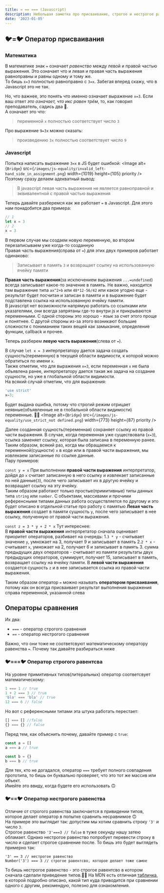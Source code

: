```yaml
---
title: = == === (Javascript)
description: Небольшая заметка про присваивание, строгое и нестрогое равенство.
date: '2023-01-05'
---
```


## 🐦=🐦 Оператор присваивания
### Математика
В математике знак `=` означает *равенство* между левой и правой частью выражения. Это означает что и левая и правая часть выражения равноправны и равны одному и тому же.<br/>
То бишь `x=3` полностью равноправно с `3=x`. Забегая вперед скажу, что в Javascript это не так.

Но, что важнее, это понять что именно означает выражение `x=3`. Если ваш ответ *это означает, что икс равен трём*, то, как говорил преподаватель, садись два 🤯.<br/>
А означает это что:
> переменной `x` полностью соответствует число `3`

Про выражение `9=3x` можно сказать:
> произведению `3x` полностью соответствует число `9`

### Javascript
Попытка написать выражение `3=x` в JS будет ошибкой:
<Image
  alt={`Bridge`}
  src={`/images/js-equality/invalid_left-hand_side_in_assignment.png`}
  width={1019}
  height={105}
  priority
/>
Поэтому сразу делаем адекватный вывод:
> В javascript левая часть выражения не является равноправной и эквивалентной с правой частью выражения

Теперь давайте разберемся как же работает `=` в Javascript. Для этого нам понадобится два примера:
```javascript
// 1
let x = 3
// 2
x = 3
```
В первом случае мы создаем новую переменную, во втором перезаписываем уже когда-то созданную<br />
Правая часть выражения(справа от `=`) для этих двух примеров работает одинаково:
> Записывает в память `3` и возвращает ссылку на использованную ячейку памяти

**Правая часть выражения**(за исключением выражения `...=undefined`) всегда записывает какое-то значение в память. Не важно, находится там выражение типа `ax^2+b` или `48*12-56/42` или какое угодно еще - результат будет посчитан и записан в памяти и в выражение будет подставлена ссылка на использованную ячейку памяти.<br/> В javascript нет возможности напрямую работать со ссылками или указателями, они всегда запрятаны где-то внутри js и прикрываются переменными. С одной стороны это хорошо - язык за счет этого проще и понятнее. С другой стороны из-за этого возникают большие сложности с пониманием таких вещей как замыкание, определение функции, callback и прочее.

Теперь разберем **левую часть выражения**(слева от `=`).

В случае `let x = 3` интерпретатору дается задача создать сущность(переменную) в текущей области видимости, к которой можно обратиться по имени `x`.<br />
Также отметим, что для выражения `x=3`, если переменная `x` не была объявлена ранее, интерпретатору дается такая же задача на создание сущности, но уже в глобальной области видимости.<br/>
На всякий случай отметим, что для выражения:
```javascript
'use strict'
x=3;
```
Будет выдана ошибка, потому что строгий режим отрицает неявные(объявленные не в глобальной области видимости) переменные. 🤷‍♂️
<Image
  alt={`Bridge`}
  src={`/images/js-equality/use_strict_not defined.png`}
  width={773}
  height={87}
  priority
/>

Далее созданная сущность(переменная) сохраняет ссылку из правой части выражения. В случае, когда переменная уже существовала (`x=3`), ссылка заменяет ссылку, которая была записана в переменную ранее.<br/>
Таким образом, всякий раз, когда мы обращаемся к переменной(сущности) `x` в коде или в правой части выражения, мы извлекаем записанные по ссылке данные.<br />
Пару примеров:

`const y = x`
При выполнении **правой части выражения** интерпретатор, дойдя до `x` считает записанную в него ссылку и извлекает записанные по ней данные(`3`), после чего записывает их в другую ячейку и возвращает ссылку на эту ячейку.<br/>
Таким образом работают только простые(примитивные) типы данных типа `string` или `number`. С объектами, массивами и прочими референсными типами данных работа осуществляется по другому и это будет описано в отдельной статье про работу с памятью
**Левая часть выражения** создает в памяти сущность `y`, после чего записывает в нее ссылку, полученную от правой части выражения.

`const z = 3 * y + 2 * x`
Тут интереснее:<br/>
В **правой части выражения** интерпретатор сначала оценивает приоритет операторов, разбивает на очередь:
1.`3 * y` - считывает значение `y`, умножает на 3, получает 9 и записывает в память
2.`2 * x` - считывает `x`, умножает на 2, получает 6 и записывает в память
3. сумма предыдущих двух операторов - считывает из памяти результаты двух предыдущих операторов, суммирует, получает 15, записывает в память, возвращает ссылку на ячейку памяти.
В **левой части выражения** создается сущность `z` и в нее записывается ссылка из правой части выражения.

Таким образом оператор `=` можно называть **оператором присваивания**, потому как он всегда присваивает результат выполнения выражения справа переменной, указанной слева

## Операторы сравнения
Их два:
- `===` - оператор строгого сравнения
- `==` - оператор нестрогого сравнения

Важно, что они тоже не соответсвуют математическому оператору равенства `=`. Почему так давайте разбираться ниже

### 🐦===🐦 Оператор строгого равентсва
На уровне примитивных типов(литеральных) оператор соответсвует математическому:
```javascript
1 === 1 // true
1 + 2 === 3 // true
'bla' === 'bla' // true
12 === 6 // false
```
Но вот с референсными типами эта штука работать перестает:
```javascript
[] === [] //false
{} === {} // false
```
Перед тем, как объяснить почему, давайте пример с `true`:
```javascript
const a = []
a === a // true

const b = {}
b === b // true
```
Для тех, кто не догадался, оператор `===` требует полного совпадения прототипа, то бишь он буквально проверяет, что это тот же массив или объект.<br/>
Имейте это ввиду, когда будете его использовать 🙃

### 🐦==🐦 Оператор нестрогого равенства
Отличие от строгого равенства заключается в привидении типов, которое делает оператор в попытке сравнить несравнимое 🙃<br/>
На примере это выглядит так: допустим мы хотим сравнить строку `'3'` и число `3`.<br />
Строгое равенство `'3'===3 // false` в туже секунду нашу затею обламает. Однако нестрогое равенство попробует перевести строку в число и сделает строгое сравнение после. То бишь это будет выглядеть примерно так:
```
'3' == 3 // нестрогое равенство
Number('3') === 3 // строгое равентсво, которое делает тоже самое
```
То бишь нестрогое равенство - это строгое равентсво в котором сначала сделали приведение типов.🤷‍♂️
На MDN есть отличная [табличка](https://developer.mozilla.org/ru/docs/Web/JavaScript/Equality_comparisons_and_sameness), в которой подробно описано, какой тип куда приводится при сравнении одного с другим, рекомендую, полезно для ознакомления.
